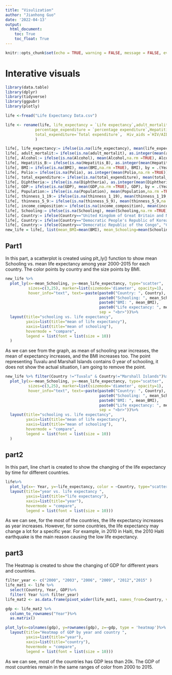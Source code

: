 ```yaml
---
title: "Visulization"
author: "Jianhong Guo"
date: '2022-04-13'
output: 
  html_document:
    toc: True
    toc_float: True
---
```


```r
knitr::opts_chunk$set(echo = TRUE, warning = FALSE, message = FALSE, eval=TRUE)
```

# Interative visuals

```r
library(data.table)
library(dplyr)
library(tidyverse)
library(ggpubr)
library(plotly)

```


```r
life <-fread("Life Expectancy Data.csv")
```


```r
life <- rename(life, life_expectancy = `Life expectancy`,adult_mortalit = `Adult Mortality`, infant_deaths = `infant deaths`,
             percentage_expenditure = `percentage expenditure`,Hepatitis_B= `Hepatitis B`, under_five_deaths = `under-five deaths`,
             total_expenditure=`Total expenditure`,  Hiv_aids =`HIV/AIDS`, thinness_1_19=`thinness  1-19 years`,thinness_5_9=`thinness 5-9 years`,income_composition=`Income composition of resources`
             )
```



```r
life[, life_expectancy:= ifelse(is.na(life_expectancy), mean(life_expectancy,na.rm =TRUE), life_expectancy), by = .(Year, Status)]
life[, adult_mortalit:= ifelse(is.na(adult_mortalit), as.integer(mean(adult_mortalit,na.rm =TRUE)), adult_mortalit), by = .(Year, Status)]
life[, Alcohol:= ifelse(is.na(Alcohol), mean(Alcohol,na.rm =TRUE), Alcohol), by=.(Year, Status)]
life[, Hepatitis_B:= ifelse(is.na(Hepatitis_B), as.integer(mean(Hepatitis_B,na.rm =TRUE)), Hepatitis_B), by = .(Year, Status)]
life[, BMI:= ifelse(is.na(BMI), mean(BMI,na.rm =TRUE), BMI), by = .(Year, Status)]
life[, Polio:= ifelse(is.na(Polio), as.integer(mean(Polio,na.rm =TRUE)), Polio), by =  .(Year, Status)]
life[, total_expenditure:= ifelse(is.na(total_expenditure), mean(total_expenditure,na.rm =TRUE), total_expenditure), by = .( Status)]
life[, Diphtheria:= ifelse(is.na(Diphtheria), as.integer(mean(Diphtheria,na.rm =TRUE)), Diphtheria), by = .(Year, Status)]
life[, GDP:= ifelse(is.na(GDP), mean(GDP,na.rm =TRUE), GDP), by = .(Year, Status)]
life[, Population:= ifelse(is.na(Population), mean(Population,na.rm =TRUE), Population),by = .(Year, Status)]
life[, thinness_1_19:= ifelse(is.na(thinness_1_19), mean(thinness_1_19,na.rm =TRUE), thinness_1_19), by = .(Year, Status)]
life[, thinness_5_9:= ifelse(is.na(thinness_5_9), mean(thinness_5_9,na.rm =TRUE), thinness_5_9),by = .(Year, Status)]
life[, income_composition:= ifelse(is.na(income_composition), mean(income_composition,na.rm =TRUE), income_composition),by = .(Year, Status)]
life[, Schooling:= ifelse(is.na(Schooling), mean(Schooling,na.rm =TRUE), Schooling), by = .(Year, Status)]
life[, Country:= ifelse(Country=="United Kingdom of Great Britain and Northern Ireland", "United Kingdom", Country)]
life[, Country:= ifelse(Country=="Democratic People's Republic of Korea", "Korea", Country)]
life[, Country:= ifelse(Country=="Democratic Republic of the Congo", "Congo", Country)]
new_life = life[, list(mean_BMI=mean(BMI), mean_Schooling=mean(Schooling), mean_life_expectancy=mean(life_expectancy)), by=Country]

```

## Part1

In this part, a scatterplot is created using plt_ly() function to show mean Schooling vs. mean life expectancy among year 2000-2015 for each country.  The color points by country and the size points by BMI.

```r

new_life %>% 
  plot_ly(x=~mean_Schooling, y=~mean_life_expectancy, type="scatter",  mode='markers', color=~Country, size=~mean_BMI,
          sizes=c(3,25), marker=list(sizemode='diameter', opacity=1),
          hover_info="text", text=~paste(paste0("Country: ", Country),
                                         paste0("Schooling: ", mean_Schooling),
                                         paste0("BMI: ", mean_BMI),
                                         paste0("Life expectancy: ", mean_life_expectancy),
                                         sep = "<br>"))%>%
  layout(title="schooling vs. life expectancy", 
         yaxis=list(title="mean of life expectancy"),
         xaxis=list(title="mean of schooling"),
         hovermode = "compare",
         legend = list(font = list(size = 10))
  )
```

As we can see from the graph, as mean of schooling year increases, the mean of expectancy increases, and the BMI increases too. The point representing Tuvalu and Marshall Islands contains 0 year of schooling, it does not show the actual situation, I am going to remove the point.


```r

new_life %>% filter(Country !="Tuvalu" & Country!="Marshall Islands")%>%
  plot_ly(x=~mean_Schooling, y=~mean_life_expectancy, type="scatter",  mode='markers', color=~Country, size=~mean_BMI,
          sizes=c(3,25), marker=list(sizemode='diameter', opacity=1),
          hover_info="text", text=~paste(paste0("Country: ", Country),
                                         paste0("Schooling: ", mean_Schooling),
                                         paste0("BMI: ", mean_BMI),
                                         paste0("Life expectancy: ", mean_life_expectancy),
                                         sep = "<br>"))%>%
  layout(title="schooling vs. life expectancy", 
         yaxis=list(title="mean of life expectancy"),
         xaxis=list(title="mean of schooling"),
         hovermode = "compare",
         legend = list(font = list(size = 10))
  )

```


## part2

In this part, line chart is created to show the changing of the life expectancy by time for different countries.

```r

life%>%
  plot_ly(x=~ Year, y=~life_expectancy, color = ~Country, type="scatter", mode='lines', hover_info="text", text=~paste(paste0("Country: ", Country))) %>%
  layout(title="year vs. life expectancy ", 
         yaxis=list(title="life expectancy"),
         xaxis=list(title="year"),
         hovermode = "compare",
         legend = list(font = list(size = 10)))
```

As we can see, for the most of the countries, the life expectancy increases as year increases. However, for some countries, the life expectancy may change a lot for a specific year. For example, in 2010 in Haiti, the 2010 Haiti earthquake is the main reason causing the low life expectancy.

## part3

The Heatmap is created to show the changing of GDP for different years and countries.

```r
filter_year <- c("2000", "2003", "2006", "2009", "2012","2015" )
life_mat1 <- life %>%
  select(Country, Year, GDP)%>%
  filter( Year %in% filter_year)
life_mat2 <- as.data.frame(pivot_wider(life_mat1, names_from=Country, values_from = GDP))

gdp <- life_mat2 %>%
  column_to_rownames("Year")%>%
  as.matrix()

plot_ly(x=colnames(gdp), y=rownames(gdp), z=~gdp, type = 'heatmap')%>%
  layout(title="Heatmap of GDP by year and country ", 
         yaxis=list(title="year"),
         xaxis=list(title="country"),
         hovermode = "compare",
         legend = list(font = list(size = 10)))
```

As we can see, most of the countries has GDP less than 20k. The GDP of most countries remain
in the same ranges of color from 2000 to 2015.
